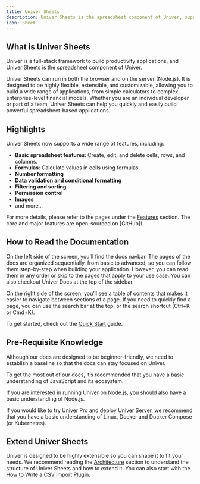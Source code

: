 ```yaml
---
title: Univer Sheets
description: Univer Sheets is the spreadsheet component of Univer, supporting both browser and Node.js, with flexible, extensible, and customizable features.
icon: Sheet
---
```


## What is Univer Sheets

Univer is a full-stack framework to build productivity applications, and Univer Sheets is the spreadsheet component of Univer.

Univer Sheets can run in both the browser and on the server (Node.js). It is designed to be highly flexible, extensible, and customizable, allowing you to build a wide range of applications, from simple calculators to complex enterprise-level financial models. Whether you are an individual developer or part of a team, Univer Sheets can help you quickly and easily build powerful spreadsheet-based applications.

## Highlights

Univer Sheets now supports a wide range of features, including:

- **Basic spreadsheet features**: Create, edit, and delete cells, rows, and columns.
- **Formulas**: Calculate values in cells using formulas.
- **Number formatting**
- **Data validation and conditional formatting**
- **Filtering and sorting**
- **Permission control**
- **Images**
- and more...

For more details, please refer to the pages under the [Features](/guides/sheets/features/core) section. The core and major features are open-sourced on [GitHub](

## How to Read the Documentation

On the left side of the screen, you’ll find the docs navbar. The pages of the docs are organized sequentially, from basic to advanced, so you can follow them step-by-step when building your application. However, you can read them in any order or skip to the pages that apply to your use case. You can also checkout Univer Docs at the top of the sidebar.

On the right side of the screen, you’ll see a table of contents that makes it easier to navigate between sections of a page. If you need to quickly find a page, you can use the search bar at the top, or the search shortcut (Ctrl+K or Cmd+K).

To get started, check out the [Quick Start](/guides/sheets/getting-started/quickstart) guide.

## Pre-Requisite Knowledge

Although our docs are designed to be beginner-friendly, we need to establish a baseline so that the docs can stay focused on Univer.

To get the most out of our docs, it’s recommended that you have a basic understanding of JavaScript and its ecosystem.

If you are interested in running Univer on Node.js, you should also have a basic understanding of Node.js.

If you would like to try Univer Pro and deploy Univer Server, we recommend that you have a basic understanding of Linux, Docker and Docker Compose (or Kubernetes).

## Extend Univer Sheets

Univer is designed to be highly extensible so you can shape it to fit your needs. We recommend reading the [Architecture](/guides/recipes/architecture/univer) section to understand the structure of Univer Sheets and how to extend it. You can also start with the [How to Write a CSV Import Plugin](/guides/recipes/practices/csv-import-plugin).

<Cards>
  <Card
    title="Quickstart"
    href="/en-US/guides/sheets/getting-started/quickstart"
  />

  <Card
    title="Run on Node.js"
    href="/en-US/guides/sheets/getting-started/integrations/node"
  />

  <Card
    title="Upgrade to Pro"
    href="/en-US/guides/sheets/getting-started/pro"
  />

  <Card
    title="Features"
    href="/en-US/guides/sheets/features/core"
  />
</Cards>
